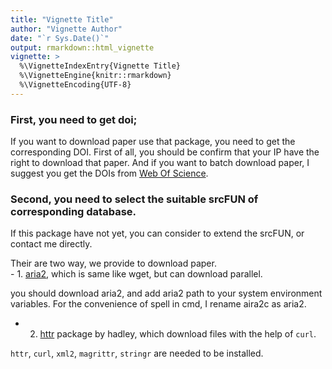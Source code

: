 ```yaml
---
title: "Vignette Title"
author: "Vignette Author"
date: "`r Sys.Date()`"
output: rmarkdown::html_vignette
vignette: >
  %\VignetteIndexEntry{Vignette Title}
  %\VignetteEngine{knitr::rmarkdown}
  %\VignetteEncoding{UTF-8}
---
```


### First, you need to get doi;

If you want to download paper use that package, you need to get the corresponding DOI. First of all, you should be confirm that your IP have the right to download that paper. And if you want to batch download paper, I suggest you get the DOIs from [Web Of Science](http://login.webofknowledge.com/).

### Second, you need to select the suitable srcFUN of corresponding database. 
If this package have not yet, you can consider to extend the srcFUN, or contact me directly.


Their are two way, we provide to download paper.    
- 1. [aria2](https://aria2.github.io/manual/en/html/), which is same like wget, but can download parallel.  

you should download aria2, and add aria2 path to your system environment variables.
For the convenience of spell in cmd, I rename aira2c as aria2.  

- 2. [httr](https://cran.r-project.org/web/packages/httr/index.html) package by hadley, which download files with the help of `curl`.

`httr`, `curl`, `xml2`, `magrittr`, `stringr` are needed to be installed.
